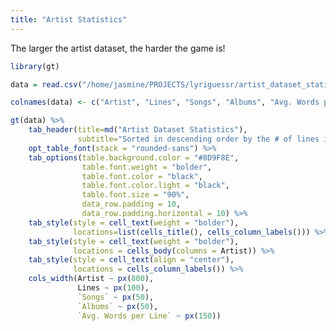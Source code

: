 ```yaml
---
title: "Artist Statistics"
---
```


The larger the artist dataset, the harder the game is!

``` r
library(gt)

data = read.csv("/home/jasmine/PROJECTS/lyriguessr/artist_dataset_statistics.csv")

colnames(data) <- c("Artist", "Lines", "Songs", "Albums", "Avg. Words per Line")

gt(data) %>% 
    tab_header(title=md("Artist Dataset Statistics"), 
               subtitle="Sorted in descending order by the # of lines in the dataset") %>%
    opt_table_font(stack = "rounded-sans") %>%
    tab_options(table.background.color = "#8D9F8E",
                table.font.weight = "bolder",
                table.font.color = "black",
                table.font.color.light = "black",
                table.font.size = "90%",
                data_row.padding = 10,
                data_row.padding.horizontal = 10) %>%
    tab_style(style = cell_text(weight = "bolder"),
              locations=list(cells_title(), cells_column_labels())) %>%
    tab_style(style = cell_text(weight = "bolder"),
              locations = cells_body(columns = Artist)) %>%
    tab_style(style = cell_text(align = "center"),
              locations = cells_column_labels()) %>%
    cols_width(Artist ~ px(800),
               Lines ~ px(100),
               `Songs` ~ px(50),
               `Albums` ~ px(50),
               `Avg. Words per Line` ~ px(150))
```


